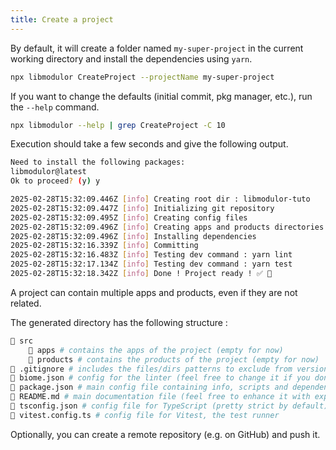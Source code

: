 ```yaml
---
title: Create a project
---
```


By default, it will create a folder named `my-super-project` in the current working directory and install the dependencies using `yarn`.

```sh
npx libmodulor CreateProject --projectName my-super-project
```

If you want to change the defaults (initial commit, pkg manager, etc.), run the `--help` command.

```sh
npx libmodulor --help | grep CreateProject -C 10
```

Execution should take a few seconds and give the following output.

```sh
Need to install the following packages:
libmodulor@latest
Ok to proceed? (y) y

2025-02-28T15:32:09.446Z [info] Creating root dir : libmodulor-tuto
2025-02-28T15:32:09.447Z [info] Initializing git repository
2025-02-28T15:32:09.495Z [info] Creating config files
2025-02-28T15:32:09.496Z [info] Creating apps and products directories
2025-02-28T15:32:09.496Z [info] Installing dependencies
2025-02-28T15:32:16.339Z [info] Committing
2025-02-28T15:32:16.483Z [info] Testing dev command : yarn lint
2025-02-28T15:32:17.134Z [info] Testing dev command : yarn test
2025-02-28T15:32:18.342Z [info] Done ! Project ready ! ✅ 🚀
```

<Callout>A project can contain multiple apps and products, even if they are not related.</Callout>

The generated directory has the following structure :

```sh
📁 src
    📁 apps # contains the apps of the project (empty for now)
    📁 products # contains the products of the project (empty for now)
📄 .gitignore # includes the files/dirs patterns to exclude from version control
📄 biome.json # config for the linter (feel free to change it if you don't like the defaults and run yarn lint again)
📄 package.json # main config file containing info, scripts and dependencies
📄 README.md # main documentation file (feel free to enhance it with explanations about the purpose of your project)
📄 tsconfig.json # config file for TypeScript (pretty strict by default)
📄 vitest.config.ts # config file for Vitest, the test runner
```

Optionally, you can create a remote repository (e.g. on GitHub) and push it.

